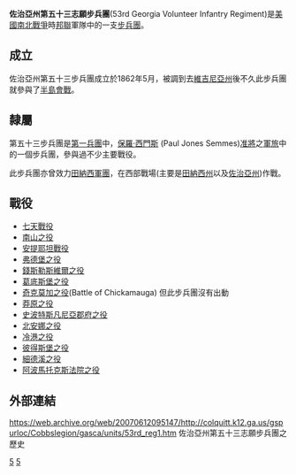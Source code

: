 '''佐治亞州第五十三志願步兵團'''(53rd Georgia Volunteer Infantry Regiment)是[[美國|美國]][[南北戰爭|南北戰爭]]時[[邦聯|邦聯]]軍隊中的一支[[步兵團|步兵團]]。

==成立==
佐治亞州第五十三步兵團成立於1862年5月，被調到去[[維吉尼亞州|維吉尼亞州]]後不久此步兵團就參與了[[半島會戰|半島會戰]]。

==隸屬==
第五十三步兵團是[[第一兵團(邦聯)|第一兵團]]中，[[保羅·西門斯|保羅·西門斯]] (Paul Jones Semmes)[[准將|准將]]之[[軍旅|軍旅]]中的一個步兵團，參與過不少主要戰役。

此步兵團亦曾效力[[田納西軍團|田納西軍團]]，在西部戰場(主要是[[田納西州|田納西州]]以及[[佐治亞州|佐治亞州]])作戰。

==戰役==
*[[七天戰役|七天戰役]]
*[[南山之役|南山之役]]
*[[安提耶坦戰役|安提耶坦戰役]]
*[[弗德堡之役|弗德堡之役]]
*[[錢斯勒斯維爾之役|錢斯勒斯維爾之役]]
*[[葛底斯堡之役|葛底斯堡之役]]
*[[奇克莫加之役|奇克莫加之役]](Battle of Chickamauga) 但此步兵團沒有出動
*[[莽原之役|莽原之役]]
*[[史波特斯凡尼亞郡府之役|史波特斯凡尼亞郡府之役]]
*[[北安娜之役|北安娜之役]]
*[[冷港之役|冷港之役]]
*[[彼得斯堡之役|彼得斯堡之役]]
*[[細德溪之役|細德溪之役]]
*[[阿波馬托克斯法院之役|阿波馬托克斯法院之役]]

==外部連結==
https://web.archive.org/web/20070612095147/http://colquitt.k12.ga.us/gspurloc/Cobbslegion/gasca/units/53rd_reg1.htm 佐治亞州第五十三志願步兵團之歷史

[[Category:邦聯步兵團|5]]
[[Category:佐治亞州步兵團|5]]
